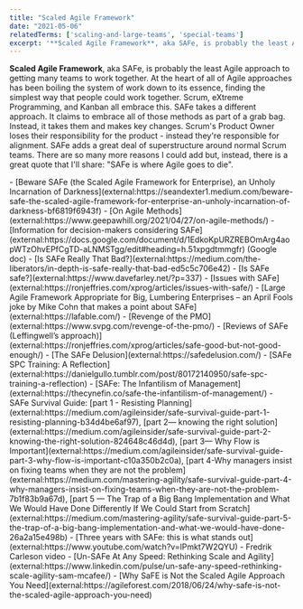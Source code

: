 ```yaml
---
title: "Scaled Agile Framework"
date: "2021-05-06"
relatedTerms: ['scaling-and-large-teams', 'special-teams']
excerpt: '**Scaled Agile Framework**, aka SAFe, is probably the least Agile approach to getting many'
---
```


**Scaled Agile Framework**, aka SAFe, is probably the least Agile approach to getting many teams to work together. At the heart of all of Agile approaches has been boiling the system of work down to its essence, finding the simplest way that people could work together. Scrum, eXtreme Programming, and Kanban all embrace this. SAFe takes a different approach. It claims to embrace all of those methods as part of a grab bag. Instead, it takes them and makes key changes. Scrum's Product Owner loses their responsibility for the product - instead they're responsible for alignment. SAFe adds a great deal of superstructure around normal Scrum teams. There are so many more reasons I could add but, instead, there is a great quote that I'll share: "SAFe is where Agile goes to die".

<HighlightBox heading="Resource Links" variant="resourceLinks">
- [Beware SAFe (the Scaled Agile Framework for Enterprise), an Unholy Incarnation of Darkness](external:https://seandexter1.medium.com/beware-safe-the-scaled-agile-framework-for-enterprise-an-unholy-incarnation-of-darkness-bf6819f6943f)
- [On Agile Methods](external:https://www.geepawhill.org/2021/04/27/on-agile-methods/)
- [Information for decision-makers considering SAFe](external:https://docs.google.com/document/d/1EdkoKpURZREBOmArg4aopWTzOhvEPfCgTD-aLNMSTgg/edit#heading=h.51xpgdtmmgfr) (Google doc)
- [Is SAFe Really That Bad?](external:https://medium.com/the-liberators/in-depth-is-safe-really-that-bad-ed5c5c706e42)
- [Is SAFe safe?](external:https://www.davefarley.net/?p=337)
- [Issues with SAFe](external:https://ronjeffries.com/xprog/articles/issues-with-safe/)
- [Large Agile Framework Appropriate for Big, Lumbering Enterprises – an April Fools joke by Mike Cohn that makes a point about SAFe](external:https://lafable.com/)
- [Revenge of the PMO](external:https://www.svpg.com/revenge-of-the-pmo/)
- [Reviews of SAFe (Leffingwell’s approach)](external:https://ronjeffries.com/xprog/articles/safe-good-but-not-good-enough/)
- [The SAFe Delusion](external:https://safedelusion.com/)
- [SAFe SPC Training: A Reflection](external:https://danielgullo.tumblr.com/post/80172140950/safe-spc-training-a-reflection)
- [SAFe: The Infantilism of Management](external:https://thecynefin.co/safe-the-infantilism-of-management/)
- SAFe Survival Guide: [part 1 - Resisting Planning](external:https://medium.com/agileinsider/safe-survival-guide-part-1-resisting-planning-b34d4be6af97), [part 2— knowing the right solution](external:https://medium.com/agileinsider/safe-survival-guide-part-2-knowing-the-right-solution-824648c46d4d), [part 3— Why Flow is Important](external:https://medium.com/agileinsider/safe-survival-guide-part-3-why-flow-is-important-c10a350b2c0a), [part 4-Why managers insist on fixing teams when they are not the problem](external:https://medium.com/mastering-agility/safe-survival-guide-part-4-why-managers-insist-on-fixing-teams-when-they-are-not-the-problem-7b1f83b9a67d), [part 5 — The Trap of a Big Bang Implementation and What We Would Have Done Differently If We Could Start from Scratch](external:https://medium.com/mastering-agility/safe-survival-guide-part-5-the-trap-of-a-big-bang-implementation-and-what-we-would-have-done-26a2a15e498b)
- [Three years with SAFe: this is what stands out](external:https://www.youtube.com/watch?v=lPmkt7W2QYU) - Fredrik Carleson video
- [Un-SAFe At Any Speed: Rethinking Scale and Agility](external:https://www.linkedin.com/pulse/un-safe-any-speed-rethinking-scale-agility-sam-mcafee/)
- [Why SaFE is Not the Scaled Agile Approach You Need](external:https://agileforest.com/2018/06/24/why-safe-is-not-the-scaled-agile-approach-you-need)
</HighlightBox>
